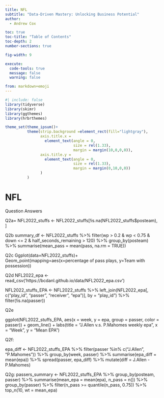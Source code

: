 ```yaml
---
title: NFL
subtitle: "Data-Driven Mastery: Unlocking Business Potential"
author: 
  - Andrew Cox

toc: true
toc-title: "Table of Contents"
toc-depth: 2
number-sections: true

fig-width: 9

execute:
  code-tools: true
  message: false
  warning: false

from: markdown+emoji
---
```

```r
#| include: false
library(tidyverse)
library(skimr)
library(ggthemes)
library(hrbrthemes)

theme_set(theme_ipsum()+
          theme(strip.background =element_rect(fill="lightgray"),
                axis.title.x = 
                  element_text(angle = 0,
                               size = rel(1.33),
                               margin = margin(10,0,0,0)),
                axis.title.y = 
                  element_text(angle = 0,
                               size = rel(1.33),
                               margin = margin(0,10,0,0))
                )
          )
```




# NFL




Question Answers

Q2a= 
NFL2022_stuffs <- NFL2022_stuffs[!is.na(NFL2022_stuffs$posteam), ]

Q2b
summary_df <- NFL2022_stuffs %>%
  filter(wp > 0.2 & wp < 0.75 & down <= 2 & half_seconds_remaining > 120) %>%
  group_by(posteam) %>%
  summarise(mean_pass = mean(pass, na.rm = TRUE))

Q2c
Ggplot(data=NFL2022_stuffs)+
  Geom_point(mapping=aes(x=percentage of pass plays, y=Team with possession))

Q2d
NFL2022_epa <- read_csv('https://bcdanl.github.io/data/NFL2022_epa.csv')

NFL2022_stuffs_EPA <- NFL2022_stuffs %>%
  left_join(NFL2022_epa[, c("play_id", "passer", "receiver", "epa")], by = "play_id") %>%
  filter(!is.na(passer))

Q2e

ggplot(NFL2022_stuffs_EPA, aes(x = week, y = epa, group = passer, color = passer)) +
  geom_line() +
  labs(title = "J.Allen v.s. P.Mahomes weekly epa",
       x = "Week",
       y = "Mean EPA") 

Q2f: 

epa_diff <- NFL2022_stuffs_EPA %>%
  filter(passer %in% c("J.Allen", "P.Mahomes")) %>%
  group_by(week, passer) %>%
  summarise(epa_diff = mean(epa)) %>%
  spread(passer, epa_diff) %>%
  mutate(diff = J.Allen - P.Mahomes)

Q2g: 
passers_summary <- NFL2022_stuffs_EPA %>%
  group_by(posteam, passer) %>%
  summarise(mean_epa = mean(epa), n_pass = n()) %>%
  group_by(passer) %>%
  filter(n_pass >= quantile(n_pass, 0.75)) %>%
  top_n(10, wt = mean_epa)


```r

```



```r

```



```r

```


```r


```


